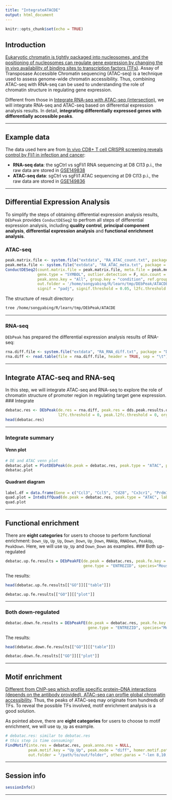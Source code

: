 ```yaml
---
title: "IntegrateATACDE"
output: html_document
---
```


```r
knitr::opts_chunk$set(echo = TRUE)
```

## Introduction
[Eukaryotic chromatin is tightly packaged into nucleosomes, and the positioning of nucleosomes can regulate gene expression by changing the in vivo availability of binding sites to transcription factors (TFs)](https://epigeneticsandchromatin.biomedcentral.com/articles/10.1186/1756-8935-7-33). Assay of Transposase Accessible Chromatin sequencing (ATAC-seq) is a technique used to assess genome-wide chromatin accessibility. Thus, combining ATAC-seq with RNA-seq can be used to understanding the role of chromatin structure in regulating gene expression.

Different from those in [Integrate RNA-seq with ATAC-seq (intersection)](https://showteeth.github.io/DEbPeak/articles/IntegrateATAC.html), we will integrate RNA-seq and ATAC-seq based on differential expression analysis results. In detail, **integrating differentially expressed genes with differentially accessible peaks**.

<hr />

## Example data
The data used here are from [In vivo CD8+ T cell CRISPR screening reveals control by Fli1 in infection and cancer](https://doi.org/10.1016/j.cell.2021.02.019):

* **RNA-seq data**: the sgCtrl vs sgFli1 RNA sequencing at D8 Cl13 p.i., the raw data are stored in [GSE149838](https://www.ncbi.nlm.nih.gov/geo/query/acc.cgi?acc=GSE149838)
* **ATAC-seq data**: sgCtrl vs sgFli1 ATAC sequencing at D9 Cl13 p.i., the raw data are stored in [GSE149836](https://www.ncbi.nlm.nih.gov/geo/query/acc.cgi?acc=GSE149836)

<hr />

## Differential Expression Analysis 
To simplify the steps of obtaining differential expression analysis results, `DEbPeak` provides `ConductDESeq2` to perfrom all steps of differential expression analysis, including **quality control**, **principal component analysis**, **differential expression analysis** and **functional enrichment analysis**.

### ATAC-seq
```r
peak.matrix.file <- system.file("extdata", "RA_ATAC_count.txt", package = "DEbPeak")
peak.meta.file <- system.file("extdata", "RA_ATAC_meta.txt", package = "DEbPeak")
ConductDESeq2(count.matrix.file = peak.matrix.file, meta.file = peak.meta.file, data.type = "ATAC",
              gene.type = "SYMBOL", outlier.detection = F, min.count = 0,
              peak.anno.key = "All", group.key = "condition", ref.group = "WT",
              out.folder = '/home/songyabing/R/learn/tmp/DEbPeak/ATACDE',
              signif = "padj", signif.threshold = 0.05, l2fc.threshold = 0, gmt.file = '')
```


The structure of result directory:
```bash
tree /home/songyabing/R/learn/tmp/DEbPeak/ATACDE
```

<hr />

### RNA-seq 
`DEbPeak` has prepared the differential expression analysis results of RNA-seq:
```r
rna.diff.file <- system.file("extdata", "RA_RNA_diff.txt", package = "DEbPeak")
rna.diff <- read.table(file = rna.diff.file, header = TRUE, sep = "\t")
```

<hr />

## Integrate ATAC-seq and RNA-seq
In this step, we will integrate ATAC-seq and RNA-seq to explore the role of chromatin structure of promoter region in regulating target gene expression.
### Integrate
```r
debatac.res <- DEbPeak(de.res = rna.diff, peak.res = dds.peak.results.ordered, peak.mode = "diff", peak.anno.key = "All",
                       l2fc.threshold = 0, peak.l2fc.threshold = 0, org.db = "org.Mm.eg.db", merge.key = "SYMBOL")
head(debatac.res)
```

<hr />

### Integrate summary
#### Venn plot
```r
# DE and ATAC venn plot
debatac.plot = PlotDEbPeak(de.peak = debatac.res, peak.type = "ATAC", peak.mode = "diff", show_percentage = FALSE)
debatac.plot
```

#### Quadrant diagram
```r
label.df = data.frame(Gene = c("Ccl3", "Ccl5", "Cd28", "Cx3cr1", "Prdm1", "Tcf7", "Slamf6", "Id3", "Cxcr5"))
quad.plot = InteDiffQuad(de.peak = debatac.res, peak.type = "ATAC", label.df = label.df, label.color = "green")
quad.plot
```

<hr />

## Functional enrichment
There are **eight categories** for users to choose to perform functional enrichment: `Down_Up`, `Up_Up`, `Down_Down`, `Up_Down`, `RNAUp`, `RNADown`, `PeakUp`, `PeakDown`. Here, we will use `Up_Up` and `Down_Down` as examples.
### Both up-regulated
```r
debatac.up.fe.results = DEbPeakFE(de.peak = debatac.res, peak.fe.key = "Up_Up", 
                                  gene.type = "ENTREZID", species="Mouse",save = F)
```

The results:
```r
head(debatac.up.fe.results[["GO"]][["table"]])

debatac.up.fe.results[["GO"]][["plot"]]
```

<hr />

### Both down-regulated
```r
debatac.down.fe.results = DEbPeakFE(de.peak = debatac.res, peak.fe.key = "Down_Down", 
                                    gene.type = "ENTREZID", species="Mouse",save = F)
```

The results:
```r
head(debatac.down.fe.results[["GO"]][["table"]])

debatac.down.fe.results[["GO"]][["plot"]]
```

<hr />

## Motif enrichment
[Different from ChIP-seq which profile specific protein–DNA interactions (depends on the antibody provided), ATAC-seq can proflie global chromatin accessibility](https://link.springer.com/article/10.1186/s43556-020-00009-w). Thus, the peaks of ATAC-seq may originate from hundreds of TFs. To reveal the possible TFs involved, motif enrichment analysis is a good solution.

As pointed above, there are **eight categories** for users to choose to motif enrichment, we will use `Up_Up` as example.
```r
# debatac.res: similar to debatac.res
# this step is time consuming!
FindMotif(inte.res = debatac.res, peak.anno.res = NULL,
          peak.motif.key = "Up_Up", peak.mode = "diff", homer.motif.path = '~/anaconda3/bin/findMotifsGenome.pl',
          out.folder = "/path/to/out/folder", other.paras = "-len 8,10,12 -size -100,50 -S 25")
```

<hr />

## Session info
```r
sessionInfo()
```

<hr />


